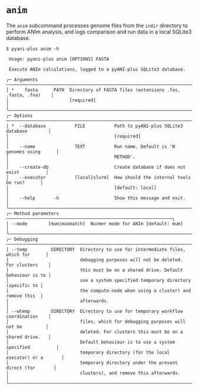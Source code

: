 # `anim` {#anim-subcommand .unnambered}

The `anim` subcommand processes genome files from the `indir` directory to perform ANIm analysis, and logs comparison and run data in a local SQLite3 database.

```shell
$ pyani-plus anim -h
                                                                                     
 Usage: pyani-plus anim [OPTIONS] FASTA                                              
                                                                                     
 Execute ANIm calculations, logged to a pyANI-plus SQLite3 database.                 
                                                                                     
╭─ Arguments ───────────────────────────────────────────────────────────────────────╮
│ *    fasta      PATH  Directory of FASTA files (extensions .fas, .fasta, .fna)    │
│                       [required]                                                  │
╰───────────────────────────────────────────────────────────────────────────────────╯
╭─ Options ─────────────────────────────────────────────────────────────────────────╮
│ *  --database           FILE           Path to pyANI-plus SQLite3 database        │
│                                        [required]                                 │
│    --name               TEXT           Run name. Default is 'N genomes using      │
│                                        METHOD'.                                   │
│    --create-db                         Create database if does not exist          │
│    --executor           [local|slurm]  How should the internal tools be run?      │
│                                        [default: local]                           │
│    --help       -h                     Show this message and exit.                │
╰───────────────────────────────────────────────────────────────────────────────────╯
╭─ Method parameters ───────────────────────────────────────────────────────────────╮
│ --mode        [mum|maxmatch]  Nucmer mode for ANIm [default: mum]                 │
╰───────────────────────────────────────────────────────────────────────────────────╯
╭─ Debugging ───────────────────────────────────────────────────────────────────────╮
│ --temp         DIRECTORY  Directory to use for intermediate files, which for      │
│                           debugging purposes will not be deleted. For clusters    │
│                           this must be on a shared drive. Default behaviour is to │
│                           use a system specified temporary directory (specific to │
│                           the compute-node when using a cluster) and remove this  │
│                           afterwards.                                             │
│ --wtemp        DIRECTORY  Directory to use for temporary workflow coordination    │
│                           files, which for debugging purposes will not be         │
│                           deleted. For clusters this must be on a shared drive.   │
│                           Default behaviour is to use a system specified          │
│                           temporary directory (for the local executor) or a       │
│                           temporary directory under the present direct (for       │
│                           clusters), and remove this afterwards.                  │
╰───────────────────────────────────────────────────────────────────────────────────╯
```